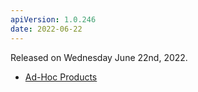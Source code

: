 ```yaml
---
apiVersion: 1.0.246
date: 2022-06-22
---
```


Released on Wednesday June 22nd, 2022.

- [Ad-Hoc Products](https://ordercloud.io/knowledge-base/ad-hoc-products)

